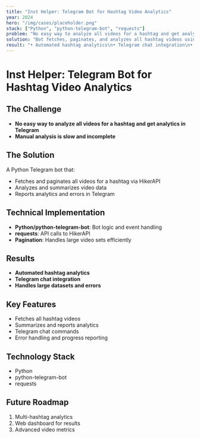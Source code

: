 ```yaml
---
title: "Inst Helper: Telegram Bot for Hashtag Video Analytics"
year: 2024
hero: "/img/cases/placeholder.png"
stack: ["Python", "python-telegram-bot", "requests"]
problem: "No easy way to analyze all videos for a hashtag and get analytics in Telegram."
solution: "Bot fetches, paginates, and analyzes all hashtag videos using HikerAPI, reporting results in Telegram."
result: "• Automated hashtag analytics\n• Telegram chat integration\n• Handles large datasets"
---
```


# Inst Helper: Telegram Bot for Hashtag Video Analytics

## The Challenge

- **No easy way to analyze all videos for a hashtag and get analytics in Telegram**
- **Manual analysis is slow and incomplete**

## The Solution

A Python Telegram bot that:
- Fetches and paginates all videos for a hashtag via HikerAPI
- Analyzes and summarizes video data
- Reports analytics and errors in Telegram

## Technical Implementation

- **Python/python-telegram-bot**: Bot logic and event handling
- **requests**: API calls to HikerAPI
- **Pagination**: Handles large video sets efficiently

## Results

- **Automated hashtag analytics**
- **Telegram chat integration**
- **Handles large datasets and errors**

## Key Features

- Fetches all hashtag videos
- Summarizes and reports analytics
- Telegram chat commands
- Error handling and progress reporting

## Technology Stack

- Python
- python-telegram-bot
- requests

## Future Roadmap

1. Multi-hashtag analytics
2. Web dashboard for results
3. Advanced video metrics 